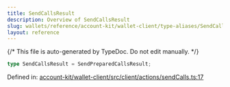 ```yaml
---
title: SendCallsResult
description: Overview of SendCallsResult
slug: wallets/reference/account-kit/wallet-client/type-aliases/SendCallsResult
layout: reference
---
```


{/* This file is auto-generated by TypeDoc. Do not edit manually. */}

```ts
type SendCallsResult = SendPreparedCallsResult;
```

Defined in: [account-kit/wallet-client/src/client/actions/sendCalls.ts:17](https://github.com/alchemyplatform/aa-sdk/blob/dc58c113ff1eeb06d4b3f76c505cbbaad47db8fc/account-kit/wallet-client/src/client/actions/sendCalls.ts#L17)
